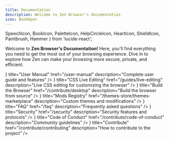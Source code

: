 ```yaml
---
title: Documentation
description: Welcome to Zen Browser's documentation
icon: BookOpen
---
```


  SpeechIcon,
  BookIcon,
  PaletteIcon,
  HelpCircleIcon,
  HeartIcon,
  ShieldIcon,
  Paintbrush,
  Hammer
} from 'lucide-react';

Welcome to **Zen Browser's Documentation!** Here, you'll find everything you need to get the most out of your browsing experience. Dive in to explore how Zen can make your browsing more secure, private, and efficient.

<Cards cols={2}>
  <Card 
    icon={<BookIcon />} 
    title="User Manual" 
    href="/user-manual" 
    description="Complete user guide and features" 
  />
  <Card 
    icon={<Paintbrush />} 
    title="CSS Live Editing" 
    href="/guides/live-editing" 
    description="Live CSS editing for customizing the browser" 
  />
  <Card
    icon={<Hammer />}
    title="Build the Browser"
    href="/contribute/desktop"
    description="Build the browser from source"
  />
  <Card 
    icon={<PaletteIcon />} 
    title="Mods Registry" 
    href="/themes-store/themes-marketplace" 
    description="Custom themes and modifications" 
  />
  <Card 
    icon={<HelpCircleIcon />} 
    title="FAQ" 
    href="/faq" 
    description="Frequently asked questions" 
  />
  <Card 
    icon={<ShieldIcon />} 
    title="Security" 
    href="/security" 
    description="Security features and protocols" 
  />
  <Card 
    icon={<SpeechIcon />} 
    title="Code of Conduct" 
    href="/contribute/code-of-conduct" 
    description="Community guidelines" 
  />
  <Card 
    icon={<HeartIcon />} 
    title="Contribute" 
    href="/contribute/contributing" 
    description="How to contribute to the project" 
  />
</Cards>
